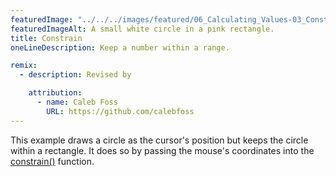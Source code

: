 ---
featuredImage: "../../../images/featured/06_Calculating_Values-03_Constrain-thumbnail.png"
featuredImageAlt: A small white circle in a pink rectangle.
title: Constrain
oneLineDescription: Keep a number within a range.

remix:
  - description: Revised by

    attribution:
      - name: Caleb Foss
        URL: https://github.com/calebfoss
---

This example draws a circle as the cursor's position but
keeps the circle within a rectangle. It does so by passing the
mouse's coordinates into the
<a href="https://p5js.org/reference/p5/constrain" target="_blank">constrain()</a>
function.